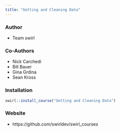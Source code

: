 ```yaml
---
title: "Getting and Cleaning Data"
---
```


### Author

- Team swirl

### Co-Authors

- Nick Carchedi
- Bill Bauer
- Gina Grdina
- Sean Kross

### Installation

```r
swirl::install_course("Getting and Cleaning Data")
```

### Website

- https://github.com/swirldev/swirl_courses
